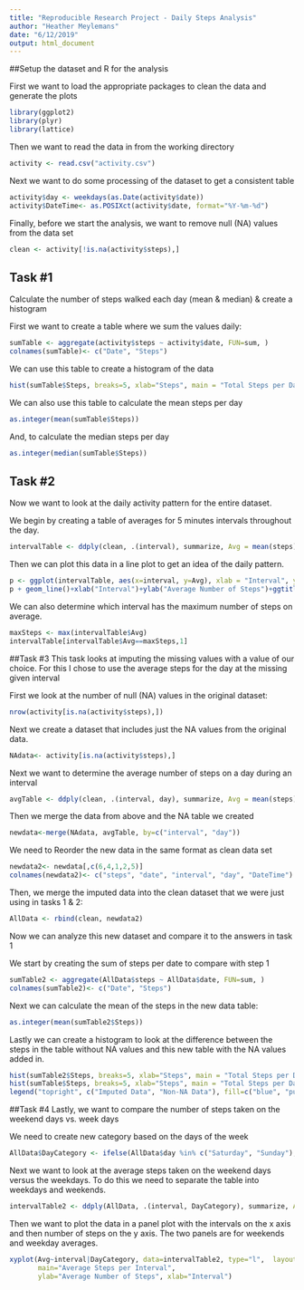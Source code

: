 ```yaml
---
title: "Reproducible Research Project - Daily Steps Analysis"
author: "Heather Meylemans"
date: "6/12/2019"
output: html_document
---
```


##Setup the dataset and R for the analysis
 
First we want to load the appropriate packages to clean the data and generate the plots
```r
library(ggplot2)
library(plyr)
library(lattice)
```

Then we want to read the data in from the working directory

```r
activity <- read.csv("activity.csv")
```

Next we want to do some processing of the dataset to get a consistent table
```r
activity$day <- weekdays(as.Date(activity$date))
activity$DateTime<- as.POSIXct(activity$date, format="%Y-%m-%d")
```

Finally, before we start the analysis, we want to remove null (NA) values from the data set

```r
clean <- activity[!is.na(activity$steps),]
```


## Task #1
Calculate the number of steps walked each day (mean & median) & create a histogram

First we want to create a table where we sum the values daily:
```r
sumTable <- aggregate(activity$steps ~ activity$date, FUN=sum, )
colnames(sumTable)<- c("Date", "Steps")
```

We can use this table to create a histogram of the data
```r
hist(sumTable$Steps, breaks=5, xlab="Steps", main = "Total Steps per Day")
```

We can also use this table to calculate the mean steps per day
```r
as.integer(mean(sumTable$Steps))
```

And, to calculate the median steps per day
```r
as.integer(median(sumTable$Steps))
```

## Task #2
Now we want to look at the daily activity pattern for the entire dataset.

We begin by creating a table of averages for 5 minutes intervals throughout the day.
```r
intervalTable <- ddply(clean, .(interval), summarize, Avg = mean(steps))
```

Then we can plot this data in a line plot to get an idea of the daily pattern.
```r
p <- ggplot(intervalTable, aes(x=interval, y=Avg), xlab = "Interval", ylab="Average Number of Steps")
p + geom_line()+xlab("Interval")+ylab("Average Number of Steps")+ggtitle("Average Steps per Interval")
```

We can also determine which interval has the maximum number of steps on average.
```r
maxSteps <- max(intervalTable$Avg)
intervalTable[intervalTable$Avg==maxSteps,1]
```

##Task #3 
This task looks at imputing the missing values with a value of our choice. For this I chose to use the average steps for the day at the missing given interval

First we look at the number of null (NA) values in the original dataset:
```r
nrow(activity[is.na(activity$steps),])
```

Next we create a dataset that includes just the NA values from the original data.
```r
NAdata<- activity[is.na(activity$steps),]
```

Next we want to determine the average number of steps on a day during an interval
```r
avgTable <- ddply(clean, .(interval, day), summarize, Avg = mean(steps))
```

Then we merge the data from above and the NA table we created
```r
newdata<-merge(NAdata, avgTable, by=c("interval", "day"))
```
We need to Reorder the new data in the same format as clean data set
```r
newdata2<- newdata[,c(6,4,1,2,5)]
colnames(newdata2)<- c("steps", "date", "interval", "day", "DateTime")
```

Then, we merge the imputed data into the clean dataset that we were just using in tasks 1 & 2:
```r
AllData <- rbind(clean, newdata2)
```

Now we can analyze this new dataset and compare it to the answers in task 1

We start by creating the sum of steps per date to compare with step 1
```r
sumTable2 <- aggregate(AllData$steps ~ AllData$date, FUN=sum, )
colnames(sumTable2)<- c("Date", "Steps")
```

Next we can calculate the mean of the steps in the new data table:
```r
as.integer(mean(sumTable2$Steps))
```

Lastly we can create a histogram to look at the difference between the steps in the table without NA values and this new table with the NA values added in.
```r
hist(sumTable2$Steps, breaks=5, xlab="Steps", main = "Total Steps per Day with NAs Fixed", col="Blue")
hist(sumTable$Steps, breaks=5, xlab="Steps", main = "Total Steps per Day with NAs Fixed", col="Purple", add=T)
legend("topright", c("Imputed Data", "Non-NA Data"), fill=c("blue", "purple") )
```

##Task #4
Lastly, we want to compare the number of steps taken on the weekend days vs. week days

We need to create new category based on the days of the week
```r
AllData$DayCategory <- ifelse(AllData$day %in% c("Saturday", "Sunday"), "Weekend", "Weekday")
```

Next we want to look at the average steps taken on the weekend days versus the weekdays. To do this we need to separate the table into weekdays and weekends.
```r
intervalTable2 <- ddply(AllData, .(interval, DayCategory), summarize, Avg = mean(steps))
```


Then we want to plot the data in a panel plot with the intervals on the x axis and then number of steps on the y axis. The two panels are for weekends and weekday averages.
```r
xyplot(Avg~interval|DayCategory, data=intervalTable2, type="l",  layout = c(1,2),
       main="Average Steps per Interval", 
       ylab="Average Number of Steps", xlab="Interval")
```









